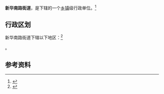 {{中国乡级行政区|65/01/02/006/000}}

'''新华南路街道'''，是{{PRC admin/fullname|65/01/02/006/000|3}}下辖的一个[[乡镇|乡镇]]级行政单位。<ref>{{PRC admin/ref sgc|{{PRC admin/parent|65/01/02/006/000}}}}</ref>

== 行政区划 ==

新华南路街道下辖以下地区：<ref>{{PRC admin/ref sgc|65/01/02/006/000}}</ref>

{{PRC admin/children|65/01/02/006/000}}。

== 参考资料 ==

{{reflist}}

{{行政区划小作品}}
{{PRC admin/navcat|65/01/02/006/000}}